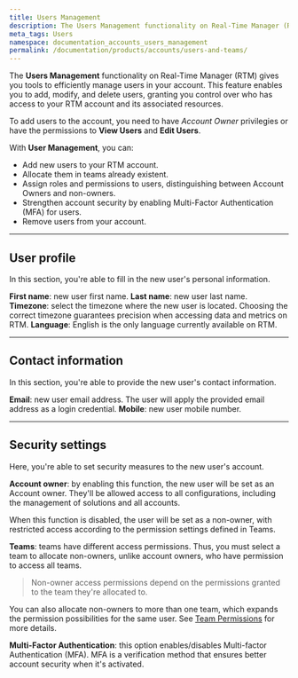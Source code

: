 ```yaml
---
title: Users Management
description: The Users Management functionality on Real-Time Manager (RTM) gives you tools to efficiently manage users in your account.
meta_tags: Users
namespace: documentation_accounts_users_management
permalink: /documentation/products/accounts/users-and-teams/
---
```


The **Users Management** functionality on Real-Time Manager (RTM) gives you tools to efficiently manage users in your account. This feature enables you to add, modify, and delete users, granting you control over who has access to your RTM account and its associated resources.

To add users to the account, you need to have *Account Owner* privilegies or have the permissions to **View Users** and **Edit Users**.

With **User Management**, you can:

- Add new users to your RTM account.
- Allocate them in teams already existent.
- Assign roles and permissions to users, distinguishing between Account Owners and non-owners. 
- Strengthen account security by enabling Multi-Factor Authentication (MFA) for users. 
- Remove users from your account. 

---

## User profile

In this section, you're able to fill in the new user's personal information. 

**First name**: new user first name.
**Last name**: new user last name.
**Timezone**: select the timezone where the new user is located. Choosing the correct timezone guarantees precision when accessing data and metrics on RTM.
**Language**: English is the only language currently available on RTM.

---

## Contact information

In this section, you're able to provide the new user's contact information. 

**Email**: new user email address. The user will apply the provided email address as a login credential.
**Mobile**: new user mobile number.

---

## Security settings

Here, you're able to set security measures to the new user's account.

**Account owner**: by enabling this function, the new user will be set as an Account owner. They'll be allowed access to all configurations, including the management of solutions and all accounts.

When this function is disabled, the user will be set as a non-owner, with restricted access according to the permission settings defined in Teams.

**Teams**: teams have different access permissions. Thus, you must select a team to allocate non-owners, unlike account owners, who have permission to access all teams.

> Non-owner access permissions depend on the permissions granted to the team they're allocated to.

You can also allocate non-owners to more than one team, which expands the permission possibilities for the same user. See [Team Permissions](/en/documentation/products/accounts/teams-permissions/) for more details.

**Multi-Factor Authentication**: this option enables/disables Multi-factor Authentication (MFA). MFA is a verification method that ensures better account security when it's activated.